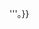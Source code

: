 {{Hatnote|此为[[越南人名]]，姓'''{{{1}}}'''。根据越南习俗，称呼此人应使用其名'''{{#if:{{{3|}}}|{{{3}}}|{{{2}}}}}'''。}}<noinclude>
{{Documentation}}
</noinclude>
